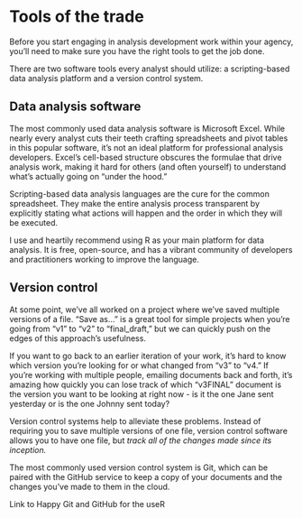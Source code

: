 # Tools of the trade

Before you start engaging in analysis development work within your agency, you'll need to make sure you have the right tools to get the job done.

There are two software tools every analyst should utilize: a scripting-based data analysis platform and a version control system.

## Data analysis software

The most commonly used data analysis software is Microsoft Excel. While nearly every analyst cuts their teeth crafting spreadsheets and pivot tables in this popular software, it's not an ideal platform for professional analysis developers. Excel's cell-based structure obscures the formulae that drive analysis work, making it hard for others (and often yourself) to understand what's actually going on "under the hood."

Scripting-based data analysis languages are the cure for the common spreadsheet. They make the entire analysis process transparent by explicitly stating what actions will happen and the order in which they will be executed. 

I use and heartily recommend using R as your main platform for data analysis. It is free, open-source, and has a vibrant community of developers and practitioners working to improve the language.

## Version control

At some point, we've all worked on a project where we've saved multiple versions of a file. "Save as..." is a great tool for simple projects when you're going from "v1" to "v2" to "final_draft," but we can quickly push on the edges of this approach's usefulness. 

If you want to go back to an earlier iteration of your work, it's hard to know which version you're looking for or what changed from "v3" to "v4." If you're working with multiple people, emailing documents back and forth, it's amazing how quickly you can lose track of which "v3FINAL" document is the version you want to be looking at right now - is it the one Jane sent yesterday or is the one Johnny sent today?

Version control systems help to alleviate these problems. Instead of requiring you to save multiple versions of one file, version control software allows you to have one file, but *track all of the changes made since its inception.* 

The most commonly used version control system is Git, which can be paired with the GitHub service to keep a copy of your documents and the changes you've made to them in the cloud.

 Link to Happy Git and GitHub for the useR 
